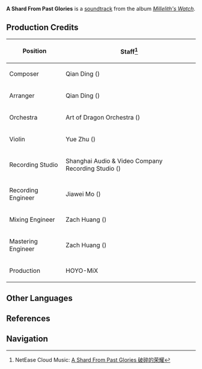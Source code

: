 {{Soundtrack Infobox
|title          =
|image          = Millelith's Watch.png
|album          = Millelith's Watch
|disc           = 2
|number         = 29
|featured       =
|featured2      =
|featured3      =
|featured_disc  =
|featured_disc2 =
|featured_disc3 =
|youtube_id     = 8Z_5KgnqRoQ
|spotify_id     = 0Cq6VQpLZgvZIA4UYOctWa
|played_in      = The Chasm: Underground Mines;Nameless Ruins;Stony Halls
|during         = [[Nameless Ruins]], [[Stony Halls]]
|domain         =
|previous       = Decayed in the Darkness
|next           = Ripples of the Past
}}
'''A Shard From Past Glories''' is a [[soundtrack]] from the album ''[[Millelith's Watch]]''.

==Production Credits==
{| class="wikitable" style="text-align:left; height:0.5em"
! Position
! Staff<ref>NetEase Cloud Music: [https://music.163.com/#/song?id=1956543016 A Shard From Past Glories 破碎的荣耀]</ref>
|-
! Composer
| Qian Ding ({{zh|丁谦}})
|-
! Arranger
| Qian Ding ({{zh|丁谦}})
|-
! Orchestra
| Art of Dragon Orchestra ({{zh|龙之艺交响乐团}})
|-
! Violin
| Yue Zhu ({{zh|朱玥}})
|-
! Recording Studio
| Shanghai Audio & Video Company Recording Studio ({{zh|上海音像公司录音棚}})
|-
! Recording Engineer
| Jiawei Mo ({{zh|莫家伟}})
|-
! Mixing Engineer
| Zach Huang ({{zh|黄巍}})
|-
! Mastering Engineer
| Zach Huang ({{zh|黄巍}})
|-
! Production
| HOYO-MiX
|}
<!--
==Videos==
<gallery hideaddbutton="true" captionalign="center">
</gallery>
==Trivia==
-->
==Other Languages==
{{Other Languages
|en      = A Shard From Past Glories
|zhs     = 破碎的荣耀
|zhs_rm  = Pòsuì de Róngyào
|zhs_tl   = 
|ja      = 砕け散った誇り
|ja_rm   = Kudakechitta Hokori{{Assumed}}
|ja_tl   = Smashed Up Pride
|tr      = 
|tr_tl   = 
|it      = 
|it_tl   = 
}}

==References==
{{Reflist}}

==Navigation==
{{Soundtrack Navbox|Millelith's Watch}}